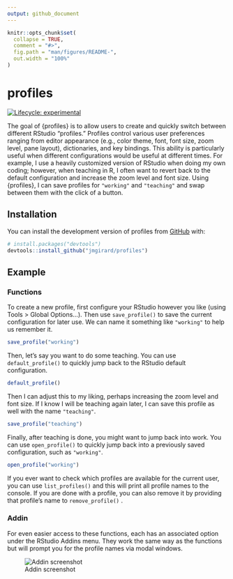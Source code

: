 ```yaml
---
output: github_document
---
```


<!-- README.md is generated from README.Rmd. Please edit that file -->

```r
knitr::opts_chunk$set(
  collapse = TRUE,
  comment = "#>",
  fig.path = "man/figures/README-",
  out.width = "100%"
)
```

# profiles

<!-- badges: start -->
[![Lifecycle: experimental](https://img.shields.io/badge/lifecycle-experimental-orange.svg)](https://lifecycle.r-lib.org/articles/stages.html#experimental)
<!-- badges: end -->

The goal of \{profiles\} is to allow users to create and quickly switch between different RStudio "profiles." Profiles control various user preferences ranging from editor appearance (e.g., color theme, font, font size, zoom level, pane layout), dictionaries, and key bindings. This ability is particularly useful when different configurations would be useful at different times. For example, I use a heavily customized version of RStudio when doing my own coding; however, when teaching in R, I often want to revert back to the default configuration and increase the zoom level and font size. Using \{profiles\}, I can save profiles for `"working"` and `"teaching"` and swap between them with the click of a button.

## Installation

You can install the development version of profiles from [GitHub](https://github.com/) with:

``` r
# install.packages("devtools")
devtools::install_github("jmgirard/profiles")
```

## Example

### Functions

To create a new profile, first configure your RStudio however you like (using Tools > Global Options...). Then use `save_profile()` to save the current configuration for later use. We can name it something like `"working"` to help us remember it.

```r
save_profile("working")
```

Then, let's say you want to do some teaching. You can use `default_profile()` to quickly jump back to the RStudio default configuration.

```r
default_profile()
```

Then I can adjust this to my liking, perhaps increasing the zoom level and font size. If I know I will be teaching again later, I can save this profile as well with the name `"teaching"`.

```r
save_profile("teaching")
```

Finally, after teaching is done, you might want to jump back into work. You can use `open_profile()` to quickly jump back into a previously saved configuration, such as `"working"`.

```r
open_profile("working")
```

If you ever want to check which profiles are available for the current user, you can use `list_profiles()` and this will print all profile names to the console. If you are done with a profile, you can also remove it by providing that profile's name to `remove_profile()` .

### Addin

For even easier access to these functions, each has an associated option under the RStudio Addins menu. They work the same way as the functions but will prompt you for the profile names via modal windows.

![Addin screenshot](https://i.imgur.com/5wYfA1q.png)
